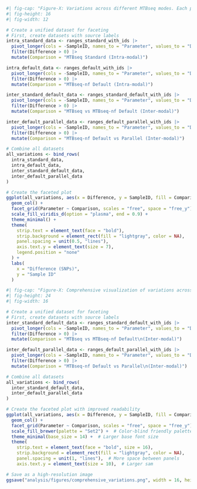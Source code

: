 ```r

#| fig-cap: "Figure-X: Variations across different MTBseq modes. Each panel shows differences for a specific parameter and comparison type. Only samples with non-zero differences are displayed."
#| fig-height: 16
#| fig-width: 12

# Create a unified dataset for faceting
# First, create datasets with source labels
intra_standard_data <- ranges_standard_with_ids |>
  pivot_longer(cols = -SampleID, names_to = "Parameter", values_to = "Difference") |>
  filter(Difference > 0) |>
  mutate(Comparison = "MTBseq Standard (Intra-modal)")

intra_default_data <- ranges_default_with_ids |>
  pivot_longer(cols = -SampleID, names_to = "Parameter", values_to = "Difference") |>
  filter(Difference > 0) |>
  mutate(Comparison = "MTBseq-nf Default (Intra-modal)")

inter_standard_default_data <- ranges_standard_default_with_ids |>
  pivot_longer(cols = -SampleID, names_to = "Parameter", values_to = "Difference") |>
  filter(Difference > 0) |>
  mutate(Comparison = "MTBseq vs MTBseq-nf Default (Inter-modal)")

inter_default_parallel_data <- ranges_default_parallel_with_ids |>
  pivot_longer(cols = -SampleID, names_to = "Parameter", values_to = "Difference") |>
  filter(Difference > 0) |>
  mutate(Comparison = "MTBseq-nf Default vs Parallel (Inter-modal)")

# Combine all datasets
all_variations <- bind_rows(
  intra_standard_data,
  intra_default_data,
  inter_standard_default_data,
  inter_default_parallel_data
)

# Create the faceted plot
ggplot(all_variations, aes(x = Difference, y = SampleID, fill = Comparison)) +
  geom_col() +
  facet_grid(Parameter ~ Comparison, scales = "free", space = "free_y") +
  scale_fill_viridis_d(option = "plasma", end = 0.9) +
  theme_minimal() +
  theme(
    strip.text = element_text(face = "bold"),
    strip.background = element_rect(fill = "lightgray", color = NA),
    panel.spacing = unit(0.5, "lines"),
    axis.text.y = element_text(size = 7),
    legend.position = "none"
  ) +
  labs(
    x = "Difference (SNPs)",
    y = "Sample ID"
  )
```



```r

#| fig-cap: "Figure-X: Comprehensive visualization of variations across different MTBseq modes. Each panel shows differences for a specific parameter and comparison type, with horizontal bars representing the magnitude of variation in SNPs. Only samples with non-zero differences are displayed."
#| fig-height: 24
#| fig-width: 16

# Create a unified dataset for faceting
# First, create datasets with source labels
inter_standard_default_data <- ranges_standard_default_with_ids |>
  pivot_longer(cols = -SampleID, names_to = "Parameter", values_to = "Difference") |>
  filter(Difference > 0) |>
  mutate(Comparison = "MTBseq vs MTBseq-nf Default\n(Inter-modal)")

inter_default_parallel_data <- ranges_default_parallel_with_ids |>
  pivot_longer(cols = -SampleID, names_to = "Parameter", values_to = "Difference") |>
  filter(Difference > 0) |>
  mutate(Comparison = "MTBseq-nf Default vs Parallel\n(Inter-modal)")

# Combine all datasets
all_variations <- bind_rows(
  inter_standard_default_data,
  inter_default_parallel_data
)

# Create the faceted plot with improved readability
ggplot(all_variations, aes(x = Difference, y = SampleID, fill = Comparison)) +
  geom_col() +
  facet_grid(Parameter ~ Comparison, scales = "free", space = "free_y") +
  scale_fill_brewer(palette = "Set2") +  # Color-blind friendly palette
  theme_minimal(base_size = 14) +  # Larger base font size
  theme(
    strip.text = element_text(face = "bold", size = 16),
    strip.background = element_rect(fill = "lightgray", color = NA),
    panel.spacing = unit(1, "lines"),  # More space between panels
    axis.text.y = element_text(size = 10),  # Larger sam

# Save as a high-resolution image
ggsave("analysis/figures/comprehensive_variations.png", width = 16, height = 24, dpi = 300)

```
